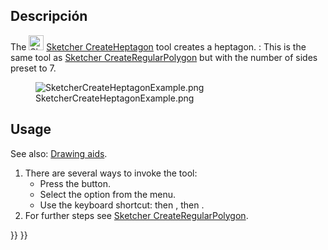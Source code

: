 <languages/>

{{Docnav
|[[Sketcher_CreateHexagon|Hexagon]]
|[[Sketcher_CreateOctagon|Octagon]]
|[[Sketcher_Workbench|Sketcher]]
|IconL=Sketcher_CreateHexagon.svg
|IconR=Sketcher_CreateOctagon.svg
|IconC=Workbench_Sketcher.svg
}}

<div class="mw-translate-fuzzy">
{{GuiCommand/es|Name=Sketcher CreateHeptagon|Name/es=Sketcher CreateHeptagon|Workbenches=[[Sketcher Workbench/es|Sketcher]]|MenuLocation=Sketch → Sketcher geometries → Create heptagon|Shortcut=|SeeAlso=}}
</div>

<span id="Description"></span>
==Descripción==

The [[Image:Sketcher_CreateHeptagon.svg|24px]] [[Sketcher_CreateHeptagon|Sketcher CreateHeptagon]] tool creates a heptagon. {{Version|1.0}}: This is the same tool as [[Sketcher_CreateRegularPolygon|Sketcher CreateRegularPolygon]] but with the number of sides preset to 7.

[[Image:SketcherCreateHeptagonExample.png‎]]

== Usage ==

See also: [[Sketcher_Workbench#Drawing_aids|Drawing aids]].

# There are several ways to invoke the tool:
#* Press the {{Button|[[Image:Sketcher_CreateHeptagon.svg|16px]] [[Sketcher_CreateHeptagon|Heptagon]]}} button.
#* Select the {{MenuCommand|Sketch → Geometries → [[Image:Sketcher_CreateHeptagon.svg|16px]] Heptagon}} option from the menu.
#* Use the keyboard shortcut: {{KEY|G}} then {{KEY|P}}, then {{KEY|7}}.
# For further steps see [[Sketcher_CreateRegularPolygon#Usage|Sketcher CreateRegularPolygon]].


{{Docnav
|[[Sketcher_CreateHexagon|Hexagon]]
|[[Sketcher_CreateOctagon|Octagon]]
|[[Sketcher_Workbench|Sketcher]]
|IconL=Sketcher_CreateHexagon.svg
|IconR=Sketcher_CreateOctagon.svg
|IconC=Workbench_Sketcher.svg
}}

{{Sketcher_Tools_navi{{#translation:}}}}
{{Userdocnavi{{#translation:}}}}